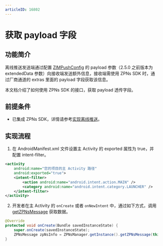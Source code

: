 ```yaml
---
articleID: 16802
---
```

# 获取 payload 字段

## 功能简介

离线推送发送端通过配置 [ZIMPushConfig](@-ZIMPushConfig) 的 payload 参数（2.5.0 之前版本为 extendedData 参数）向接收端发送额外信息，接收端需使用 ZPNs SDK 时，通过厂商通道的 extras 里面的 payload 字段获取该信息。

本文档介绍了如何使用 ZPNs SDK 的接口，获取 payload 透传字段。


<Content />


## 前提条件

- 已集成 ZPNs SDK，详情请参考[实现离线推送](./Implement%20offline%20push%20notification.mdx)。

## 实现流程

1. 在 AndroidManifest.xml 文件设置主 Activity 的 exported 属性为 true，并配置 intent-filter。
  
```xml
<activity
    android:name="您的项目的主 Activity 路径"
    android:exported="true">
    <intent-filter>
        <action android:name="android.intent.action.MAIN" />
        <category android:name="android.intent.category.LAUNCHER" />
    </intent-filter>
</activity>
```

2. 开发者在主 Activity 的 `onCreate` 或者 `onNewIntent` 中，通过如下方式，调用 [getZPNsMessage](@getZPNsMessage) 获取数据。

```JAVA
@Override
protected void onCreate(Bundle savedInstanceState) {
    super.onCreate(savedInstanceState);
    ZPNsMessage zpNsInfo = ZPNsManager.getInstance().getZPNsMessage(this.getApplication(), getIntent());
}
```
